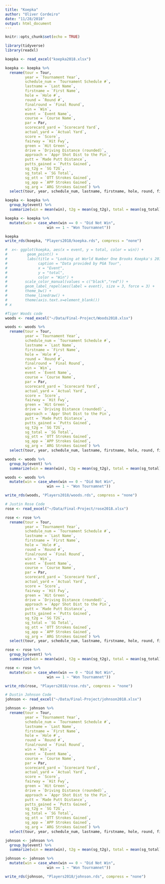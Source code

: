 ```yaml
---
title: "Koepka"
author: "Oliver Cordeiro"
date: "11/28/2018"
output: html_document
---
```


```r
knitr::opts_chunk$set(echo = TRUE)

library(tidyverse)
library(readxl)
```


```r
koepka <- read_excel("koepka2018.xlsx")

koepka <- koepka %>% 
  rename(tour = Tour, 
         year = `Tournament Year`, 
         schedule_num = `Tournament Schedule #`, 
         lastname = `Last Name`, 
         firstname = `First Name`, 
         hole = `Hole #`, 
         round = `Round #`, 
         finalround = `Final Round`, 
         win = `Win`, 
         event = `Event Name`, 
         course = `Course Name`, 
         par = Par, 
         scorecard_yard = `Scorecard Yard`, 
         actual_yard = `Actual Yard`, 
         score = `Score`, 
         fairway = `Hit Fwy`, 
         green = `Hit Green`, 
         drive = `Driving Distance (rounded)`,
         approach = `Appr Shot Dist to the Pin`, 
         putt = `Made Putt Distance`, 
         putts_gained = `Putts Gained`, 
         sg_t2g = `SG T2G`, 
         sg_total = `SG Total`, 
         sg_ott = `OTT Strokes Gained`, 
         sg_app = `APP Strokes Gained`, 
         sg_arg = `ARG Strokes Gained`) %>% 
  select(tour, year, schedule_num, lastname, firstname, hole, round, finalround, win, event, course, par, scorecard_yard, actual_yard, score, fairway, green, drive, approach, putt, putts_gained , sg_t2g , sg_total, sg_ott, sg_app, sg_arg)

koepka <- koepka %>% 
  group_by(event) %>% 
  summarize(win = mean(win), t2g = mean(sg_t2g), total = mean(sg_total), ott = mean(sg_ott), app = mean(sg_app), arg = mean(sg_arg))

koepka <- koepka %>% 
  mutate(win = case_when(win == 0 ~ "Did Not Win", 
                   win == 1 ~ "Won Tournamnet"))

koepka
write_rds(koepka, "Players2018/koepka.rds", compress = "none")
```

```r
#  x<- ggplot(koepka, aes(x = event, y = total, color = win)) + 
#         geom_point() +
#         labs(title = "Looking at World Number One Brooks Koepka's 2018 Season", 
#              caption = "Data provided by PGA Tour", 
#              x = "Event", 
#              y = "total", 
#              color = "Win") +
#        scale_color_manual(values = c("black","red")) +
#        geom_label_repel(aes(label = event), size = 3, force = 3) +
#        theme_bw() +
#        theme_linedraw() +
#        theme(axis.text.x=element_blank())
# x
```



```r
#Tiger Woods code
woods <- read_excel("~/Data/Final-Project/Woods2018.xlsx")

woods <- woods %>% 
  rename(tour = Tour, 
         year = `Tournament Year`, 
         schedule_num = `Tournament Schedule #`, 
         lastname = `Last Name`, 
         firstname = `First Name`, 
         hole = `Hole #`, 
         round = `Round #`, 
         finalround = `Final Round`, 
         win = `Win`, 
         event = `Event Name`, 
         course = `Course Name`, 
         par = Par, 
         scorecard_yard = `Scorecard Yard`, 
         actual_yard = `Actual Yard`, 
         score = `Score`, 
         fairway = `Hit Fwy`, 
         green = `Hit Green`, 
         drive = `Driving Distance (rounded)`,
         approach = `Appr Shot Dist to the Pin`, 
         putt = `Made Putt Distance`, 
         putts_gained = `Putts Gained`, 
         sg_t2g = `SG T2G`, 
         sg_total = `SG Total`, 
         sg_ott = `OTT Strokes Gained`, 
         sg_app = `APP Strokes Gained`, 
         sg_arg = `ARG Strokes Gained`) %>% 
  select(tour, year, schedule_num, lastname, firstname, hole, round, finalround, win, event, course, par, scorecard_yard, actual_yard, score, fairway, green, drive, approach, putt, putts_gained , sg_t2g , sg_total, sg_ott, sg_app, sg_arg)

woods <- woods %>% 
  group_by(event) %>% 
  summarize(win = mean(win), t2g = mean(sg_t2g), total = mean(sg_total), ott = mean(sg_ott), app = mean(sg_app), arg = mean(sg_arg))

woods <- woods %>% 
  mutate(win = case_when(win == 0 ~ "Did Not Win", 
                   win == 1 ~ "Won Tournamnet"))

write_rds(woods, "Players2018/woods.rds", compress = "none")
```

```r
# Justin Rose Code
rose <- read_excel("~/Data/Final-Project/rose2018.xlsx")

rose <- rose %>% 
  rename(tour = Tour, 
         year = `Tournament Year`, 
         schedule_num = `Tournament Schedule #`, 
         lastname = `Last Name`, 
         firstname = `First Name`, 
         hole = `Hole #`, 
         round = `Round #`, 
         finalround = `Final Round`, 
         win = `Win`, 
         event = `Event Name`, 
         course = `Course Name`, 
         par = Par, 
         scorecard_yard = `Scorecard Yard`, 
         actual_yard = `Actual Yard`, 
         score = `Score`, 
         fairway = `Hit Fwy`, 
         green = `Hit Green`, 
         drive = `Driving Distance (rounded)`,
         approach = `Appr Shot Dist to the Pin`, 
         putt = `Made Putt Distance`, 
         putts_gained = `Putts Gained`, 
         sg_t2g = `SG T2G`, 
         sg_total = `SG Total`, 
         sg_ott = `OTT Strokes Gained`, 
         sg_app = `APP Strokes Gained`, 
         sg_arg = `ARG Strokes Gained`) %>% 
  select(tour, year, schedule_num, lastname, firstname, hole, round, finalround, win, event, course, par, scorecard_yard, actual_yard, score, fairway, green, drive, approach, putt, putts_gained , sg_t2g , sg_total, sg_ott, sg_app, sg_arg)

rose <- rose %>% 
  group_by(event) %>% 
  summarize(win = mean(win), t2g = mean(sg_t2g), total = mean(sg_total), ott = mean(sg_ott), app = mean(sg_app), arg = mean(sg_arg))

rose <- rose %>% 
  mutate(win = case_when(win == 0 ~ "Did Not Win", 
                   win == 1 ~ "Won Tournamnet"))

write_rds(rose, "Players2018/rose.rds", compress = "none")
```


```r
# Dustin Johnson Code
johnson <- read_excel("~/Data/Final-Project/johnson2018.xlsx")

johnson <- johnson %>% 
  rename(tour = Tour, 
         year = `Tournament Year`, 
         schedule_num = `Tournament Schedule #`, 
         lastname = `Last Name`, 
         firstname = `First Name`, 
         hole = `Hole #`, 
         round = `Round #`, 
         finalround = `Final Round`, 
         win = `Win`, 
         event = `Event Name`, 
         course = `Course Name`, 
         par = Par, 
         scorecard_yard = `Scorecard Yard`, 
         actual_yard = `Actual Yard`, 
         score = `Score`, 
         fairway = `Hit Fwy`, 
         green = `Hit Green`, 
         drive = `Driving Distance (rounded)`,
         approach = `Appr Shot Dist to the Pin`, 
         putt = `Made Putt Distance`, 
         putts_gained = `Putts Gained`, 
         sg_t2g = `SG T2G`, 
         sg_total = `SG Total`, 
         sg_ott = `OTT Strokes Gained`, 
         sg_app = `APP Strokes Gained`, 
         sg_arg = `ARG Strokes Gained`) %>% 
  select(tour, year, schedule_num, lastname, firstname, hole, round, finalround, win, event, course, par, scorecard_yard, actual_yard, score, fairway, green, drive, approach, putt, putts_gained , sg_t2g , sg_total, sg_ott, sg_app, sg_arg)

johnson <- johnson %>% 
  group_by(event) %>% 
  summarize(win = mean(win), t2g = mean(sg_t2g), total = mean(sg_total), ott = mean(sg_ott), app = mean(sg_app), arg = mean(sg_arg))

johnson <- johnson %>% 
  mutate(win = case_when(win == 0 ~ "Did Not Win", 
                   win == 1 ~ "Won Tournamnet"))

write_rds(johnson, "Players2018/johnson.rds", compress = "none")
```

